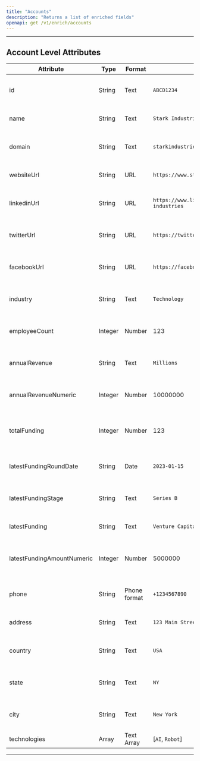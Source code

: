 ```yaml
---
title: "Accounts"
description: "Returns a list of enriched fields"
openapi: get /v1/enrich/accounts
---
```

---
## Account Level Attributes
| Attribute                    | Type       | Format         | Example                                  | Description                                    |
|------------------------------|------------|----------------|------------------------------------------|------------------------------------------------|
| id                           | String     | Text           | `ABCD1234`                               | Unique identifier for the record                |
| name                         | String     | Text           | `Stark Industries`                       | Name of the company                             |
| domain                       | String     | Text           | `starkindustries.com`                    | Domain associated with the company               |
| websiteUrl                   | String     | URL            | `https://www.starkindustries.com`       | Website URL of the company                      |
| linkedinUrl                  | String     | URL            | `https://www.linkedin.com/company/stark-industries`| LinkedIn profile URL of the company      |
| twitterUrl                   | String     | URL            | `https://twitter.com/stark_industries`  | Twitter profile URL of the company               |
| facebookUrl                  | String     | URL            | `https://facebook.com/starkindustries`  | Facebook profile URL of the company              |
| industry                     | String     | Text           | `Technology`                             | Industry or sector of the company                |
| employeeCount                | Integer    | Number         | 123                                      | Number of employees in the company               |
| annualRevenue                | String     | Text           | `Millions`                               | Annual revenue of the company                    |
| annualRevenueNumeric         | Integer    | Number         | 10000000                                 | Numeric value of the annual revenue              |
| totalFunding                 | Integer    | Number         | 123                                      | Total funding received by the company            |
| latestFundingRoundDate       | String     | Date           | `2023-01-15`                             | Date of the latest funding round                 |
| latestFundingStage           | String     | Text           | `Series B`                               | Stage of the latest funding round                |
| latestFunding                | String     | Text           | `Venture Capital`                        | Type of the latest funding                       |
| latestFundingAmountNumeric   | Integer    | Number         | 5000000                                  | Numeric value of the latest funding amount       |
| phone                        | String     | Phone format   | `+1234567890`                            | Phone number of the company                       |
| address                      | String     | Text           | `123 Main Street, New York, USA`         | Address of the company                            |
| country                      | String     | Text           | `USA`                                    | Country where the company is located              |
| state                        | String     | Text           | `NY`                                     | State or region of the company                    |
| city                         | String     | Text           | `New York`                               | City where the company is located                 |
| technologies                 | Array      | Text Array     | [`AI`, `Robot`]
---